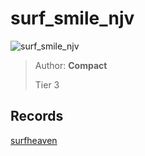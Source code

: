 
# surf_smile_njv

![surf_smile_njv](https://raw.githubusercontent.com/Sayt123/SurfMapPics/Maps-and-bonuses/csgo/surf_smile_njv.jpg)

> Author: **Compact**
>
> Tier 3

## Records

[surfheaven](https://surfheaven.eu/map/surf_smile_njv)
